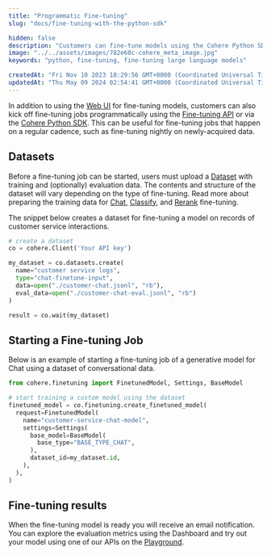 ```yaml
---
title: "Programmatic Fine-tuning"
slug: "docs/fine-tuning-with-the-python-sdk"

hidden: false
description: "Customers can fine-tune models using the Cohere Python SDK programmatically, uploading datasets with training and evaluation data before starting a fine-tuning job, and monitoring the results through email notifications and the Dashboard Web UI."
image: "../../assets/images/782e60c-cohere_meta_image.jpg"  
keywords: "python, fine-tuning, fine-tuning large language models"

createdAt: "Fri Nov 10 2023 18:29:56 GMT+0000 (Coordinated Universal Time)"
updatedAt: "Thu May 09 2024 02:54:41 GMT+0000 (Coordinated Universal Time)"
---
```

In addition to using the [Web UI](/docs/fine-tuning-with-the-web-ui) for fine-tuning models, customers can also kick off fine-tuning jobs programmatically using the [Fine-tuning API](/reference/listfinetunedmodels) or via the [Cohere Python SDK](https://pypi.org/project/cohere/). This can be useful for fine-tuning jobs that happen on a regular cadence, such as fine-tuning nightly on newly-acquired data.

## Datasets

Before a fine-tuning job can be started, users must upload a [Dataset](/docs/datasets) with training and (optionally) evaluation data. The contents and structure of the dataset will vary depending on the type of fine-tuning. Read more about preparing the training data for [Chat](/docs/chat-preparing-the-data), [Classify](/docs/classify-preparing-the-data), and [Rerank](/docs/rerank-preparing-the-data) fine-tuning.

The snippet below creates a dataset for fine-tuning a model on records of customer service interactions.

```python PYTHON
# create a dataset
co = cohere.Client('Your API key')

my_dataset = co.datasets.create(
  name="customer service logs",
  type="chat-finetune-input",
  data=open("./customer-chat.jsonl", "rb"),
  eval_data=open("./customer-chat-eval.jsonl", "rb")
)

result = co.wait(my_dataset)
```

## Starting a Fine-tuning Job

Below is an example of starting a fine-tuning job of a generative model for Chat using a dataset of conversational data.

```python PYTHON
from cohere.finetuning import FinetunedModel, Settings, BaseModel

# start training a custom model using the dataset
finetuned_model = co.finetuning.create_finetuned_model(
  request=FinetunedModel(
    name="customer-service-chat-model",
    settings=Settings(
      base_model=BaseModel(
        base_type="BASE_TYPE_CHAT",
      ),
      dataset_id=my_dataset.id,
    ),
  ),
)
```

## Fine-tuning results

When the fine-tuning model is ready you will receive an email notification. You can explore the evaluation metrics using the Dashboard and try out your model using one of our APIs on the [Playground](https://dashboard.cohere.com/playground/).


